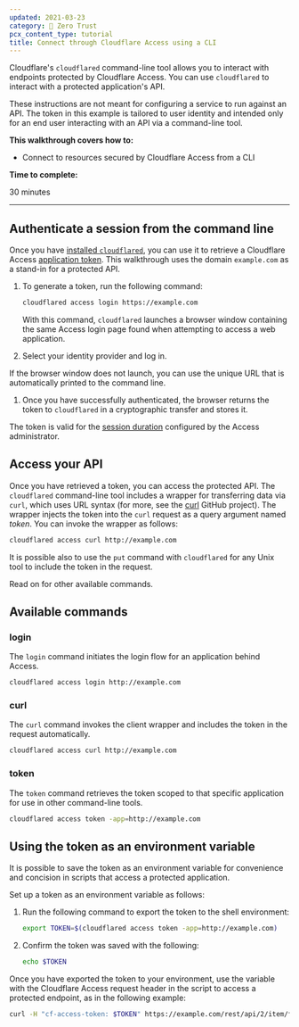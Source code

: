 ```yaml
---
updated: 2021-03-23
category: 🔐 Zero Trust
pcx_content_type: tutorial
title: Connect through Cloudflare Access using a CLI
---
```


Cloudflare's `cloudflared` command-line tool allows you to interact with endpoints protected by Cloudflare Access. You can use `cloudflared` to interact with a protected application's API.

These instructions are not meant for configuring a service to run against an API. The token in this example is tailored to user identity and intended only for an end user interacting with an API via a command-line tool.

**This walkthrough covers how to:**

- Connect to resources secured by Cloudflare Access from a CLI

**Time to complete:**

30 minutes

---

## Authenticate a session from the command line

Once you have [installed `cloudflared`](/cloudflare-one/connections/connect-networks/downloads/), you can use it to retrieve a Cloudflare Access [application token](/cloudflare-one/identity/authorization-cookie/application-token/). This walkthrough uses the domain `example.com` as a stand-in for a protected API.

1. To generate a token, run the following command:

   ```sh
   cloudflared access login https://example.com
   ```

   With this command, `cloudflared` launches a browser window containing the same Access login page found when attempting to access a web application.

2. Select your identity provider and log in.

If the browser window does not launch, you can use the unique URL that is automatically printed to the command line.

1. Once you have successfully authenticated, the browser returns the token to `cloudflared` in a cryptographic transfer and stores it.

The token is valid for the [session duration](/cloudflare-one/identity/users/session-management/) configured by the Access administrator.

## Access your API

Once you have retrieved a token, you can access the protected API. The `cloudflared` command-line tool includes a wrapper for transferring data via `curl`, which uses URL syntax (for more, see the [curl](https://github.com/curl/curl) GitHub project). The wrapper injects the token into the `curl` request as a query argument named _token_. You can invoke the wrapper as follows:

```sh
cloudflared access curl http://example.com
```

It is possible also to use the `put` command with `cloudflared` for any Unix tool to include the token in the request.

Read on for other available commands.

## Available commands

### login

The `login` command initiates the login flow for an application behind Access.

```sh
cloudflared access login http://example.com
```

### curl

The `curl` command invokes the client wrapper and includes the token in the request automatically.

```sh
cloudflared access curl http://example.com
```

### token

The `token` command retrieves the token scoped to that specific application for use in other command-line tools.

```sh
cloudflared access token -app=http://example.com
```

## Using the token as an environment variable

It is possible to save the token as an environment variable for convenience and concision in scripts that access a protected application.

Set up a token as an environment variable as follows:

1. Run the following command to export the token to the shell environment:

   ```sh
   export TOKEN=$(cloudflared access token -app=http://example.com)
   ```

2. Confirm the token was saved with the following:

   ```sh
   echo $TOKEN
   ```

Once you have exported the token to your environment, use the variable with the Cloudflare Access request header in the script to access a protected endpoint, as in the following example:

```sh
curl -H "cf-access-token: $TOKEN" https://example.com/rest/api/2/item/foo-123
```
